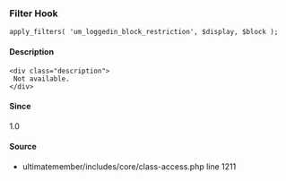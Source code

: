 
### Filter Hook    
    
```
apply_filters( 'um_loggedin_block_restriction', $display, $block );
```

#### Description
    <div class="description">
     Not available.
    </div>

#### Since
<div class="description">
1.0
</div>

#### Source
  - <Link href="/developer/files/includes-core-class-access#source-view.1211">ultimatemember/includes/core/class-access.php</Link> <Link href="/developer/files/includes-core-class-access#source-view.1211">line 1211</Link>

